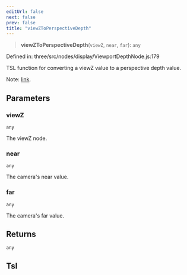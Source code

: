 ```yaml
---
editUrl: false
next: false
prev: false
title: "viewZToPerspectiveDepth"
---
```


> **viewZToPerspectiveDepth**(`viewZ`, `near`, `far`): `any`

Defined in: three/src/nodes/display/ViewportDepthNode.js:179

TSL function for converting a viewZ value to a perspective depth value.

Note: [link](https://twitter.com/gonnavis/status/1377183786949959682).

## Parameters

### viewZ

`any`

The viewZ node.

### near

`any`

The camera's near value.

### far

`any`

The camera's far value.

## Returns

`any`

## Tsl
